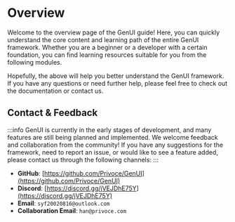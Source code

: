 
# Overview

Welcome to the overview page of the GenUI guide! Here, you can quickly understand the core content and learning path of the entire GenUI framework. Whether you are a beginner or a developer with a certain foundation, you can find learning resources suitable for you from the following modules.

<Container>
  <MyLinkCard
    href="/doc/guide/overview"
    title="Guide"
    description="In the Guide section, we have carefully prepared a comprehensive tutorial on the GenUI framework for you. From setting up the development environment to using plug-ins, to configuring build tools, each link has detailed step-by-step instructions. Our goal is to help you systematically master the development process of GenUI and save you from detours in the learning process."
  />
  <MyLinkCard
    href="/doc/tutorial/overview"
    title="Tutorial"
    description="The tutorial module is the starting point for your GenUI journey. From environment configuration to tool download, from basic syntax to quick start, we use a series of easy-to-understand examples to gradually guide you to deeply understand the core functions of GenUI. Through these tutorials, you can not only master the basic operations, but also further consolidate your knowledge through practical projects."
  />
</Container>
<Container>
  <MyLinkCard
    href="/doc/config/overview"
    title="Configuration"
    description="In the configuration section, we will explain in detail the specific information and configurable items of each configuration file."
  />
  <MyLinkCard
    href="/doc/components/overview"
    title="Components"
    description="Documentation for GenUI Builtin Components, which provides all built-in components of the GenUI project. We hope to build it into a modern component library."
  />
</Container>

<Container>
  <MyLinkCard
    href="/tools/overview"
    title="Tools"
    description="GenUI provides an integrated construction tool Ract, which is designed specifically for GenUI and can greatly improve development efficiency. With Ract, you can easily achieve rapid project construction, code optimization, and automated deployment. In addition, we also plan to launch a VSCode plug-in to further improve the development experience (coming soon)."
  />
  <MyLinkCard
    href="/api"
    title="API"
    description="API is an indispensable tool in the development process. GenUI provides rich API documentation, covering all aspects from basic bottom-level to advanced functions. These APIs can help you achieve more powerful functions while improving the maintainability and extensibility of the code."
  />
</Container>

Hopefully, the above will help you better understand the GenUI framework. If you have any questions or need further help, please feel free to check out the documentation or contact us.

## Contact & Feedback

:::info
GenUI is currently in the early stages of development, and many features are still being planned and implemented. We welcome feedback and collaboration from the community! If you have any suggestions for the framework, need to report an issue, or would like to see a feature added, please contact us through the following channels:
:::

- **GitHub**: [https://github.com/Privoce/GenUI](https://github.com/Privoce/GenUI)
- **Discord**: [https://discord.gg/jVEJDhE75Y](https://discord.gg/jVEJDhE75Y)
- **Email**: `syf20020816@outlook.com`
- **Collaboration Email**: `han@privoce.com`
